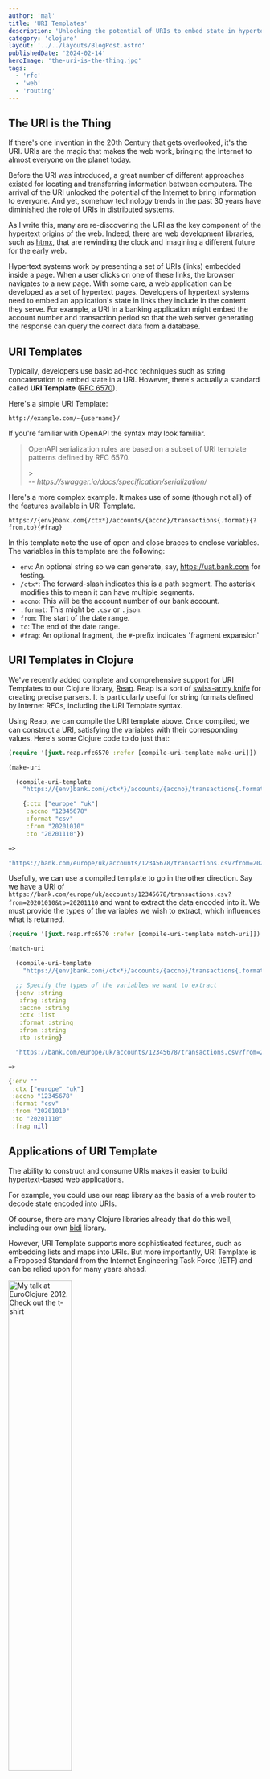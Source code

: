 ```yaml
---
author: 'mal'
title: 'URI Templates'
description: 'Unlocking the potential of URIs to embed state in hypertext applications'
category: 'clojure'
layout: '../../layouts/BlogPost.astro'
publishedDate: '2024-02-14'
heroImage: 'the-uri-is-the-thing.jpg'
tags:
  - 'rfc'
  - 'web'
  - 'routing'
---
```



## The URI is the Thing

If there's one invention in the 20th Century that gets overlooked, it's the URI.
URIs are the magic that makes the web work, bringing the Internet to almost everyone on the planet today.

Before the URI was introduced, a great number of different approaches existed for locating and transferring information between computers. The arrival of the URI unlocked the potential of the Internet to bring information to everyone.
And yet, somehow technology trends in the past 30 years have diminished the role of URIs in distributed systems.

As I write this, many are re-discovering the URI as the key component of the hypertext origins of the web.
Indeed, there are web development libraries, such as [htmx](https://htmx.org), that are rewinding the clock and imagining a different future for the early web.

Hypertext systems work by presenting a set of URIs (links) embedded inside a page.
When a user clicks on one of these links, the browser navigates to a new page.
With some care, a web application can be developed as a set of hypertext pages.
Developers of hypertext systems need to embed an application's state in links they include in the content they serve.
For example, a URI in a banking application might embed the account number and transaction period so that the web server generating the response can query the correct data from a database.

## URI Templates

Typically, developers use basic ad-hoc techniques such as string concatenation to embed state in a URI.
However, there's actually a standard called **URI Template** ([RFC 6570](https://www.rfc-editor.org/rfc/rfc6570)).

Here's a simple URI Template:

```
http://example.com/~{username}/
```

If you're familiar with OpenAPI the syntax may look familiar.

> <p>OpenAPI serialization rules are based on a subset of URI template patterns defined by RFC 6570.</p> ><footer>-- <cite>https://swagger.io/docs/specification/serialization/</cite></footer>

Here's a more complex example.
It makes use of some (though not all) of the features available in URI Template.

```
https://{env}bank.com{/ctx*}/accounts/{accno}/transactions{.format}{?from,to}{#frag}
```

In this template note the use of open and close braces to enclose variables.
The variables in this template are the following:

- `env`: An optional string so we can generate, say, https://uat.bank.com for testing.
- `/ctx*`: The forward-slash indicates this is a path segment. The asterisk modifies this to mean it can have multiple segments.
- `accno`: This will be the account number of our bank account.
- `.format`: This might be `.csv` or `.json`.
- `from`: The start of the date range.
- `to`: The end of the date range.
- `#frag`: An optional fragment, the `#`-prefix indicates 'fragment expansion'

## URI Templates in Clojure

We've recently added complete and comprehensive support for URI Templates to our Clojure library, [Reap](https://github.com/juxt/reap).
Reap is a sort of [swiss-army knife](https://en.wikipedia.org/wiki/Swiss_Army_knife) for creating precise parsers.
It is particularly useful for string formats defined by Internet RFCs, including the URI Template syntax.

Using Reap, we can compile the URI template above.
Once compiled, we can construct a URI, satisfying the variables with their corresponding values.
Here's some Clojure code to do just that:

```clojure
(require '[juxt.reap.rfc6570 :refer [compile-uri-template make-uri]])

(make-uri

  (compile-uri-template
    "https://{env}bank.com{/ctx*}/accounts/{accno}/transactions{.format}{?from,to}{#frag}")

    {:ctx ["europe" "uk"]
     :accno "12345678"
     :format "csv"
     :from "20201010"
     :to "20201110"})

=>

"https://bank.com/europe/uk/accounts/12345678/transactions.csv?from=20201010&to=20201110"
```

Usefully, we can use a compiled template to go in the other direction.
Say we have a URI of `https://bank.com/europe/uk/accounts/12345678/transactions.csv?from=20201010&to=20201110`
and want to extract the data encoded into it.
We must provide the types of the variables we wish to extract, which influences what is returned.

```clojure
(require '[juxt.reap.rfc6570 :refer [compile-uri-template match-uri]])

(match-uri

  (compile-uri-template
    "https://{env}bank.com{/ctx*}/accounts/{accno}/transactions{.format}{?from,to}{#frag}")

  ;; Specify the types of the variables we want to extract
  {:env :string
   :frag :string
   :accno :string
   :ctx :list
   :format :string
   :from :string
   :to :string}

  "https://bank.com/europe/uk/accounts/12345678/transactions.csv?from=20201010&to=20201110")

=>

{:env ""
 :ctx ["europe" "uk"]
 :accno "12345678"
 :format "csv"
 :from "20201010"
 :to "20201110"
 :frag nil}
```

## Applications of URI Template

The ability to construct and consume URIs makes it easier to build hypertext-based web applications.

For example, you could use our reap library as the basis of a web router to decode state encoded into URIs.

Of course, there are many Clojure libraries already that do this well, including our own [bidi](https://github.com/juxt/bidi) library.

However, URI Template supports more sophisticated features, such as embedding lists and maps into URIs.
But more importantly, URI Template is a Proposed Standard from the Internet Engineering Task Force (IETF) and can be relied upon for many years ahead.


<Image style="width: 50%; margin-left: auto; margin-right: auto" alt='My talk at EuroClojure 2012. Check out the t-shirt' src={me} />

## Digging Deeper into the Implementation

You can stop reading now, unless you're curious about how we have implemented URI Templates in Reap.

Let's start with the `compile-uri-template` function:

```clojure
(ns juxt.reap.rfc6570
  (:require
    [juxt.reap.regex :as re]
    [juxt.reap.decoders.rfc6570 :refer [uri-template]]))

(defn compile-uri-template [uri-template-str]
  (let [components (uri-template (re/input uri-template-str))]
    {:components components
     :pattern …
     }))
```

As you can see, it takes the URI Template as a string turns it into a `java.util.Matcher` with `re/input`.
Reap implements a parsing technique known as 'Parsing Expression Grammar', or PEG for short.
PEG is formally described [in the original paper](https://bford.info/pub/lang/peg.pdf) by Bryan Ford at MIT.

Pegs are built up from some simple building blocks called _parsing expressions_.
These include 'sequence', 'prioritized choice', 'zero-or-more repetitions' and others.

Reap comes with many more built-in 'pegs' (parsing expression grammers), and you can easily create your own.

To create a parser for URI Template we only need to translate a grammar from the RFC to Clojure.

For example, in Section 2 of RFC 6570, we find the following ABNF definition:

```
URI-Template  = *( literals / expression )
```

Using the parser combinator facilities in Reap, we can convert this ABNF into a Clojure-language parsing expression grammar:

```clojure
(ns juxt.reap.decoders.rfc6570
  (:require
   [juxt.reap.regex :as re]
   [juxt.reap.combinators :as p]))

(def uri-template
  (p/complete
   (p/zero-or-more
    (p/alternatives
     (p/pattern-parser (re-pattern (re/re-compose "%s+" literals)))
     expression))))
```

The `uri-template` peg is a nested structure of Clojure s-exprs.

The outer wrapper is `p/complete`, which tells the parser that it can only return the peg if the input has been fully consumed.
Note, this corresponds to the special `EndOfLine` symbol in the original PEG syntax.

Wrapped inside is a `p/zero-or-more` parser, that maps to the `*( )` notation in the ABNF.

Wrapped inside this is a `p/alternatives` parser.
In PEG terminology, this is our 'prioritized choices' parsing expression.
In ABNF, it is denoted with `/`.

Finally, wrapped inside this are the two choices.
The first is a `p/pattern-parser` which we give a Java regular expression pattern that corresponds to the definition of a `literal`.

The second is a peg corresponding to the following ABNF, also given in RFC 6570:

```
expression    =  "{" [ operator ] variable-list "}"
operator      =  op-level2 / op-level3 / op-reserve
op-level2     =  "+" / "#"
op-level3     =  "." / "/" / ";" / "?" / "&"
op-reserve    =  "=" / "," / "!" / "@" / "|"
```

Here's the peg coded in Reap:

```clojure
(def expression
  (p/into
   {}
   (p/sequence-group
    (p/ignore (p/pattern-parser #"\{"))
    (p/optionally
     (p/as-entry :operator (p/comp first (p/pattern-parser (re-pattern operator)))))
    (p/as-entry :varlist variable-list)
    (p/ignore (p/pattern-parser #"\}")))))
```

This peg makes use of some special Reap functions (`p/into`, `p/ignore`, `p/as-entry`, `p/comp`, etc.).
These allow us to construct a bespoke Clojure map of the result.

Putting all this together, let's see the result of the `uri-template` parser expression grammar for a simple template:

```clojure
(compile-uri-template
 "http://example.com/~{username}/")

=>

("http://example.com/~"
 {:varlist [{:varname "username"}]}
 "/")
```

There are 3 components to this template.
The first and last components are literals, which we can match using Java's regex for quoted literals:

```clojure
\Qhttp://example.com/~\E … \Q/\E
```

The middle component is a variable expression.
Using Reap's facilities to compose regular expressions, we can convert this to the following regex pattern:

```clojure
(re/re-compose
  "((?:[%s]|%s)*)"
  (re/re-str (rfc5234/merge-alternatives rfc3986/unreserved \, \=))
  rfc3986/pct-encoded)
=>
((?:[[\x2C-\x2E][0-9]\x3D[A-Z]\x5F[a-z]\x7E]|%[0-9A-F]{2})*)
```

Here you can see that RFC 6570 refers to ABNF productions in other RFCs.
In this case, RFC 5234 and RFC 3986 are referenced.

One of the things I love about RFCs is leverage: that many RFCs put down the foundations for others.
RFCs are the interlocking components that define the Internet.

Back to our example, by concatenating these regular expressions we end up with a single regular expression that can match URIs.
This is the basis for the matching URI capabilities of Reap which we saw at the beginning of this article.

## Wrapping up

I hope you enjoyed this tour of URI Templates and have gained an understanding of PEG parsing as implemented by Reap.

If you have any questions or points of feedback, please email me at mal@juxt.pro and I'll do my best to answer them.

Image attribution: https://www.flickr.com/photos/nickwebb/2918883446
